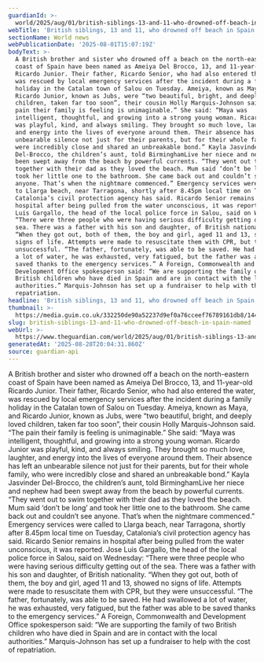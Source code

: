 ```yaml
---
guardianId: >-
  world/2025/aug/01/british-siblings-13-and-11-who-drowned-off-beach-in-spain-named
webTitle: 'British siblings, 13 and 11, who drowned off beach in Spain named'
sectionName: World news
webPublicationDate: '2025-08-01T15:07:19Z'
bodyText: >-
  A British brother and sister who drowned off a beach on the north-eastern
  coast of Spain have been named as Ameiya Del Brocco, 13, and 11-year-old
  Ricardo Junior. Their father, Ricardo Senior, who had also entered the water,
  was rescued by local emergency services after the incident during a family
  holiday in the Catalan town of Salou on Tuesday. Ameiya, known as Maya, and
  Ricardo Junior, known as Jubs, were “two beautiful, bright, and deeply loved
  children, taken far too soon”, their cousin Holly Marquis-Johnson said. “The
  pain their family is feeling is unimaginable.” She said: “Maya was
  intelligent, thoughtful, and growing into a strong young woman. Ricardo Junior
  was playful, kind, and always smiling. They brought so much love, laughter,
  and energy into the lives of everyone around them. Their absence has left an
  unbearable silence not just for their parents, but for their whole family, who
  were incredibly close and shared an unbreakable bond.” Kayla Jasvinder
  Del-Brocco, the children’s aunt, told BirminghamLive her niece and nephew had
  been swept away from the beach by powerful currents. “They went out to swim
  together with their dad as they loved the beach. Mum said ‘don’t be long’ and
  took her little one to the bathroom. She came back out and couldn’t see
  anyone. That’s when the nightmare commenced.” Emergency services were called
  to Llarga beach, near Tarragona, shortly after 8.45pm local time on Tuesday,
  Catalonia’s civil protection agency has said. Ricardo Senior remains in
  hospital after being pulled from the water unconscious, it was reported. Jose
  Luis Gargallo, the head of the local police force in Salou, said on Wednesday:
  “There were three people who were having serious difficulty getting out of the
  sea. There was a father with his son and daughter, of British nationality.
  “When they got out, both of them, the boy and girl, aged 11 and 13, showed no
  signs of life. Attempts were made to resuscitate them with CPR, but they were
  unsuccessful. “The father, fortunately, was able to be saved. He had swallowed
  a lot of water, he was exhausted, very fatigued, but the father was able to be
  saved thanks to the emergency services.” A Foreign, Commonwealth and
  Development Office spokesperson said: “We are supporting the family of two
  British children who have died in Spain and are in contact with the local
  authorities.” Marquis-Johnson has set up a fundraiser to help with the cost of
  repatriation.
headline: 'British siblings, 13 and 11, who drowned off beach in Spain named'
thumbnail: >-
  https://media.guim.co.uk/332250de90a52237d9ef0a76cceef76789161db8/144_458_1005_803/500.jpg
slug: british-siblings-13-and-11-who-drowned-off-beach-in-spain-named
webUrl: >-
  https://www.theguardian.com/world/2025/aug/01/british-siblings-13-and-11-who-drowned-off-beach-in-spain-named
generatedAt: '2025-08-28T20:04:31.860Z'
source: guardian-api
---
```

A British brother and sister who drowned off a beach on the north-eastern coast of Spain have been named as Ameiya Del Brocco, 13, and 11-year-old Ricardo Junior. Their father, Ricardo Senior, who had also entered the water, was rescued by local emergency services after the incident during a family holiday in the Catalan town of Salou on Tuesday. Ameiya, known as Maya, and Ricardo Junior, known as Jubs, were “two beautiful, bright, and deeply loved children, taken far too soon”, their cousin Holly Marquis-Johnson said. “The pain their family is feeling is unimaginable.” She said: “Maya was intelligent, thoughtful, and growing into a strong young woman. Ricardo Junior was playful, kind, and always smiling. They brought so much love, laughter, and energy into the lives of everyone around them. Their absence has left an unbearable silence not just for their parents, but for their whole family, who were incredibly close and shared an unbreakable bond.” Kayla Jasvinder Del-Brocco, the children’s aunt, told BirminghamLive her niece and nephew had been swept away from the beach by powerful currents. “They went out to swim together with their dad as they loved the beach. Mum said ‘don’t be long’ and took her little one to the bathroom. She came back out and couldn’t see anyone. That’s when the nightmare commenced.” Emergency services were called to Llarga beach, near Tarragona, shortly after 8.45pm local time on Tuesday, Catalonia’s civil protection agency has said. Ricardo Senior remains in hospital after being pulled from the water unconscious, it was reported. Jose Luis Gargallo, the head of the local police force in Salou, said on Wednesday: “There were three people who were having serious difficulty getting out of the sea. There was a father with his son and daughter, of British nationality. “When they got out, both of them, the boy and girl, aged 11 and 13, showed no signs of life. Attempts were made to resuscitate them with CPR, but they were unsuccessful. “The father, fortunately, was able to be saved. He had swallowed a lot of water, he was exhausted, very fatigued, but the father was able to be saved thanks to the emergency services.” A Foreign, Commonwealth and Development Office spokesperson said: “We are supporting the family of two British children who have died in Spain and are in contact with the local authorities.” Marquis-Johnson has set up a fundraiser to help with the cost of repatriation.
